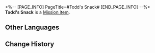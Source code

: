<%-- [PAGE_INFO]
PageTitle=#Todd's Snack#
[END_PAGE_INFO] --%>
{{Item Infobox
|id          = 140297
|image       = Item Todd's Snack.png
|type        = Mission Item
|invCategory = Missions
|rarity      = 3
|effect      = 
|description = A snack that Todd wants to eat. It may be childish for a child, but is just right for an adult.
}}
'''Todd's Snack''' is a [[Mission Item]].

==Other Languages==
{{Other Languages
|en   = Todd's Snack
|zhs  = 买给陶德的小吃
|zht  = 買給陶德的小吃
|ja   = トッドのために買ってあげた小吃
|ko   = 토드에게 사주는 간식
|es   = Bocadillos para Todd
|fr   = Casse-croûte de Todd
|ru   = Закуска для Тодда
|th   = ขนมที่ซื้อมาให้ Todd
|vi   = Đồ Ăn Vặt Cho Todd
|de   = Todds Snack
|id   = Camilan untuk Todd
|pt   = Lanche de Todd
}}

==Change History==
{{Change History|1.2}}